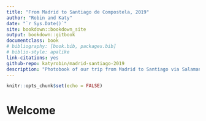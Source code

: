 ```yaml
--- 
title: "From Madrid to Santiago de Compostela, 2019"
author: "Robin and Katy"
date: "`r Sys.Date()`"
site: bookdown::bookdown_site
output: bookdown::gitbook
documentclass: book
# bibliography: [book.bib, packages.bib]
# biblio-style: apalike
link-citations: yes
github-repo: katyrobin/madrid-santiago-2019
description: "Photobook of our trip from Madrid to Santiago via Salamanca, Ourense and the Camino de Compostela."
---
```


```r
knitr::opts_chunk$set(echo = FALSE)

````

# Welcome

